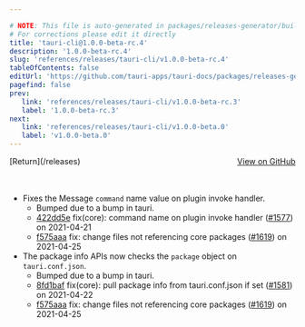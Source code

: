 ```yaml
---

# NOTE: This file is auto-generated in packages/releases-generator/build.ts
# For corrections please edit it directly
title: 'tauri-cli@1.0.0-beta-rc.4'
description: '1.0.0-beta-rc.4'
slug: 'references/releases/tauri-cli/v1.0.0-beta-rc.4'
tableOfContents: false
editUrl: 'https://github.com/tauri-apps/tauri-docs/packages/releases-generator/build.ts'
pagefind: false
prev:
   link: 'references/releases/tauri-cli/v1.0.0-beta-rc.3'
   label: '1.0.0-beta-rc.3'
next:
   link: 'references/releases/tauri-cli/v1.0.0-beta.0'
   label: 'v1.0.0-beta.0'
---
```


			

<ReleaseSidebar slug="references/releases/tauri-cli"  packageName="tauri-cli" />

<div style="margin-bottom:3rem; display: flex; justify-content: space-between; align-items: center"><span>[Return](/releases)</span><span><a href="https://github.com/tauri-apps/tauri/releases/tag/tauri-cli-v1.0.0-beta-rc.4">View on GitHub</a></span></div>

- Fixes the Message `command` name value on plugin invoke handler.
  - Bumped due to a bump in tauri.
  - [422dd5e](https://www.github.com/tauri-apps/tauri/commit/422dd5e2a0a03bb1556915c78f110bfab092c874) fix(core): command name on plugin invoke handler ([#1577](https://www.github.com/tauri-apps/tauri/pull/1577)) on 2021-04-21
  - [f575aaa](https://www.github.com/tauri-apps/tauri/commit/f575aaad71f23d44b2f89cf9ee5d84817dc3bb7a) fix: change files not referencing core packages ([#1619](https://www.github.com/tauri-apps/tauri/pull/1619)) on 2021-04-25
- The package info APIs now checks the `package` object on `tauri.conf.json`.
  - Bumped due to a bump in tauri.
  - [8fd1baf](https://www.github.com/tauri-apps/tauri/commit/8fd1baf69b14bb81d7be9d31605ed7f02058b392) fix(core): pull package info from tauri.conf.json if set ([#1581](https://www.github.com/tauri-apps/tauri/pull/1581)) on 2021-04-22
  - [f575aaa](https://www.github.com/tauri-apps/tauri/commit/f575aaad71f23d44b2f89cf9ee5d84817dc3bb7a) fix: change files not referencing core packages ([#1619](https://www.github.com/tauri-apps/tauri/pull/1619)) on 2021-04-25

